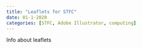 ```yaml
---
title: "Leaflets for STFC"
date: 01-1-2020
categories: [STFC, Adobe Illustrator, computing]
---
```

Info about leaflets